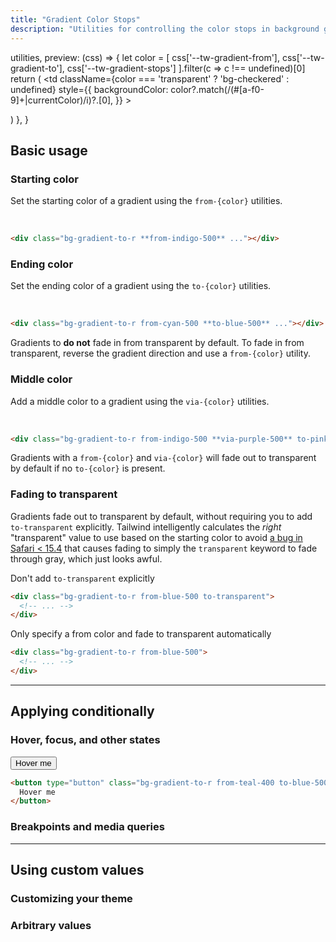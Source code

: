 ```yaml
---
title: "Gradient Color Stops"
description: "Utilities for controlling the color stops in background gradients."
---
```



  utilities,
  preview: (css) => {
    let color = [
      css['--tw-gradient-from'],
      css['--tw-gradient-to'],
      css['--tw-gradient-stops']
    ].filter(c => c !== undefined)[0]
    return (
      <td
        className={color === 'transparent' ? 'bg-checkered' : undefined}
        style={{
          backgroundColor: color?.match(/(#[a-f0-9]+|currentColor)/i)?.[0],
        }}
      >
        <div className="w-24" />
      </td>
    )
  },
}

## Basic usage

### Starting color

Set the starting color of a gradient using the `from-{color}` utilities.

<Example>
  <div class="space-y-2 mx-5">
    <div class="flex justify-between">
      <div class="flex flex-col space-y-2 items-center -translate-x-5">
        <div class="rounded-full h-10 w-10 bg-indigo-500 border-4 border-white shadow-lg"></div>
        <div class="bg-slate-300 w-0.5 h-4"></div>
      </div>
    </div>
    <div class="p-4 rounded-lg bg-gradient-to-r from-indigo-500">&nbsp;</div>
  </div>
</Example>

```html
<div class="bg-gradient-to-r **from-indigo-500** ..."></div>
```

### Ending color

Set the ending color of a gradient using the `to-{color}` utilities.

<Example>
  <div class="space-y-2 mx-5">
    <div class="flex justify-between">
      <div class="flex flex-col space-y-2 items-center -translate-x-5">
        <div class="rounded-full h-10 w-10 bg-cyan-500 border-4 border-white shadow-lg"></div>
        <div class="bg-slate-300 w-0.5 h-4"></div>
      </div>
      <div class="flex flex-col space-y-2 items-center translate-x-5">
        <div class="rounded-full h-10 w-10 bg-blue-500 border-4 border-white shadow-lg"></div>
        <div class="bg-slate-300 w-0.5 h-4"></div>
      </div>
    </div>
    <div class="p-4 rounded-lg bg-gradient-to-r from-cyan-500 to-blue-500">&nbsp;</div>
  </div>
</Example>

```html
<div class="bg-gradient-to-r from-cyan-500 **to-blue-500** ..."></div>
```

Gradients to **do not** fade in from transparent by default. To fade in from transparent, reverse the gradient direction and use a `from-{color}` utility.

### Middle color

Add a middle color to a gradient using the `via-{color}` utilities.

<Example>
  <div class="space-y-2 mx-5">
    <div class="flex justify-between">
      <div class="flex flex-col space-y-2 items-center -translate-x-5">
        <div class="rounded-full h-10 w-10 bg-indigo-500 border-4 border-white shadow-lg"></div>
        <div class="bg-slate-300 w-0.5 h-4"></div>
      </div>
      <div class="flex flex-col space-y-2 items-center">
        <div class="rounded-full h-10 w-10 bg-purple-500 border-4 border-white shadow-lg"></div>
        <div class="bg-slate-300 w-0.5 h-4"></div>
      </div>
      <div class="flex flex-col space-y-2 items-center translate-x-5">
        <div class="rounded-full h-10 w-10 bg-pink-500 border-4 border-white shadow-lg"></div>
        <div class="bg-slate-300 w-0.5 h-4"></div>
      </div>
    </div>
    <div class="p-4 rounded-lg bg-gradient-to-r from-indigo-500 via-purple-500 to-pink-500">&nbsp;</div>
  </div>
</Example>

```html
<div class="bg-gradient-to-r from-indigo-500 **via-purple-500** to-pink-500 ..."></div>
```

Gradients with a `from-{color}` and `via-{color}` will fade out to transparent by default if no `to-{color}` is present.

### Fading to transparent

Gradients fade out to transparent by default, without requiring you to add `to-transparent` explicitly. Tailwind intelligently calculates the _right_ "transparent" value to use based on the starting color to avoid [a bug in Safari < 15.4](https://bugs.webkit.org/show_bug.cgi?id=150940) that causes fading to simply the `transparent` keyword to fade through gray, which just looks awful.

<TipBad>Don't add `to-transparent` explicitly</TipBad>

```html
<div class="bg-gradient-to-r from-blue-500 to-transparent">
  <!-- ... -->
</div>
```

<TipGood>Only specify a from color and fade to transparent automatically</TipGood>

```html
<div class="bg-gradient-to-r from-blue-500">
  <!-- ... -->
</div>
```

---

## <Heading ignore>Applying conditionally</Heading>

### <Heading ignore>Hover, focus, and other states</Heading>

<HoverFocusAndOtherStates featuredClass="from-pink-500">

<Example>
  <div class="flex justify-center">
    <button type="button" class="bg-gradient-to-r from-teal-400 to-blue-500 hover:from-pink-500 hover:to-orange-500 text-white font-semibold px-6 py-3 rounded-md">
      Hover me
    </button>
  </div>
</Example>

```html
<button type="button" class="bg-gradient-to-r from-teal-400 to-blue-500 **hover:from-pink-500 hover:to-yellow-500** ...">
  Hover me
</button>
```

</HoverFocusAndOtherStates>

### <Heading ignore>Breakpoints and media queries</Heading>

<BreakpointsAndMediaQueries defaultClass="bg-gradient-to-r from-purple-400" featuredClass="from-yellow-500" />

---

## Using custom values

### Customizing your theme

<CustomizePluginColors name="gradient" configKey="gradientColorStops" />

### Arbitrary values

<ArbitraryValues property="from|via|to-{color}" featuredClass="from-[#243c5a]" />
